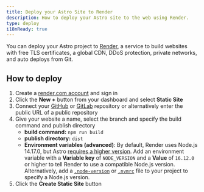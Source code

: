 ```yaml
---
title: Deploy your Astro Site to Render
description: How to deploy your Astro site to the web using Render.
type: deploy
i18nReady: true
---
```


You can deploy your Astro project to [Render](https://render.com/), a service to build websites with free TLS certificates, a global CDN, DDoS protection, private networks, and auto deploys from Git.

## How to deploy

1. Create a [render.com account](https://dashboard.render.com/) and sign in
2. Click the **New +** button from your dashboard and select **Static Site**
3. Connect your [GitHub](https://github.com/) or [GitLab](https://about.gitlab.com/) repository or alternatively enter the public URL of a public repository
4. Give your website a name, select the branch and specify the build command and publish directory
   - **build command:** `npm run build`
   - **publish directory:** `dist`
   - **Environment variables (advanced)**: By default, Render uses Node.js 14.17.0, but Astro [requires a higher version](/en/install/auto/#prerequisites). Add an environment variable with a **Variable key** of `NODE_VERSION` and a **Value** of `16.12.0` or higher to tell Render to use a compatible Node.js version. Alternatively, add a [`.node-version`](https://render.com/docs/node-version) or [`.nvmrc`](https://render.com/docs/node-version) file to your project to specify a Node.js version.
5. Click the **Create Static Site** button
